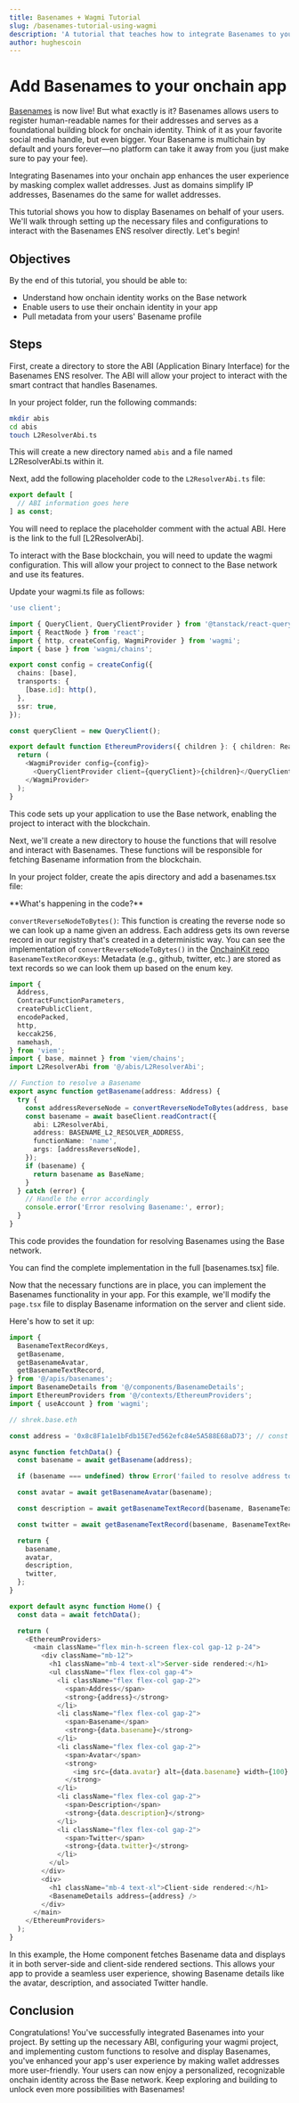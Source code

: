 ```yaml
---
title: Basenames + Wagmi Tutorial
slug: /basenames-tutorial-using-wagmi
description: 'A tutorial that teaches how to integrate Basenames to your wagmi/viem App'
author: hughescoin
---
```


# Add Basenames to your onchain app

[Basenames] is now live! But what exactly is it? Basenames allows users to register human-readable names for their addresses and serves as a foundational building block for onchain identity. Think of it as your favorite social media handle, but even bigger. Your Basename is multichain by default and yours forever—no platform can take it away from you (just make sure to pay your fee).

Integrating Basenames into your onchain app enhances the user experience by masking complex wallet addresses. Just as domains simplify IP addresses, Basenames do the same for wallet addresses.

This tutorial shows you how to display Basenames on behalf of your users. We'll walk through setting up the necessary files and configurations to interact with the Basenames ENS resolver directly. Let's begin!

## Objectives

By the end of this tutorial, you should be able to:

- Understand how onchain identity works on the Base network
- Enable users to use their onchain identity in your app
- Pull metadata from your users' Basename profile

## Steps

First, create a directory to store the ABI (Application Binary Interface) for the Basenames ENS resolver. The ABI will allow your project to interact with the smart contract that handles Basenames.

In your project folder, run the following commands:

```bash
mkdir abis
cd abis
touch L2ResolverAbi.ts
```

This will create a new directory named `abis` and a file named L2ResolverAbi.ts within it.

Next, add the following placeholder code to the `L2ResolverAbi.ts` file:

```typescript filename="src/abis/L2ResolverAbi.ts"
export default [
  // ABI information goes here
] as const;
```

<Tip>
You will need to replace the placeholder comment with the actual ABI. Here is the link to the full [L2ResolverAbi].
</Tip>


To interact with the Base blockchain, you will need to update the wagmi configuration. This will allow your project to connect to the Base network and use its features.

Update your wagmi.ts file as follows:

```typescript filename="wagmi.ts"
'use client';

import { QueryClient, QueryClientProvider } from '@tanstack/react-query';
import { ReactNode } from 'react';
import { http, createConfig, WagmiProvider } from 'wagmi';
import { base } from 'wagmi/chains';

export const config = createConfig({
  chains: [base],
  transports: {
    [base.id]: http(),
  },
  ssr: true,
});

const queryClient = new QueryClient();

export default function EthereumProviders({ children }: { children: ReactNode }) {
  return (
    <WagmiProvider config={config}>
      <QueryClientProvider client={queryClient}>{children}</QueryClientProvider>
    </WagmiProvider>
  );
}
```

This code sets up your application to use the Base network, enabling the project to interact with the blockchain.

Next, we'll create a new directory to house the functions that will resolve and interact with Basenames. These functions will be responsible for fetching Basename information from the blockchain.

In your project folder, create the apis directory and add a basenames.tsx file:

<Info>
**What's happening in the code?**

`convertReverseNodeToBytes()`: This function is creating the reverse node so we can look up a name given an address. Each address gets its own reverse record in our registry that's created in a deterministic way.
You can see the implementation of `convertReverseNodeToBytes()` in the [OnchainKit repo]
`BasenameTextRecordKeys`: Metadata (e.g., github, twitter, etc.) are stored as text records so we can look them up based on the enum key.
</Info>


```typescript filename="src/apis/basenames.tsx"
import {
  Address,
  ContractFunctionParameters,
  createPublicClient,
  encodePacked,
  http,
  keccak256,
  namehash,
} from 'viem';
import { base, mainnet } from 'viem/chains';
import L2ResolverAbi from '@/abis/L2ResolverAbi';

// Function to resolve a Basename
export async function getBasename(address: Address) {
  try {
    const addressReverseNode = convertReverseNodeToBytes(address, base.id);
    const basename = await baseClient.readContract({
      abi: L2ResolverAbi,
      address: BASENAME_L2_RESOLVER_ADDRESS,
      functionName: 'name',
      args: [addressReverseNode],
    });
    if (basename) {
      return basename as BaseName;
    }
  } catch (error) {
    // Handle the error accordingly
    console.error('Error resolving Basename:', error);
  }
}
```

This code provides the foundation for resolving Basenames using the Base network.

<Tip>
You can find the complete implementation in the full [basenames.tsx] file.
</Tip>


Now that the necessary functions are in place, you can implement the Basenames functionality in your app. For this example, we'll modify the `page.tsx` file to display Basename information on the server and client side.

Here's how to set it up:

```typescript filename="src/app/page.tsx"
import {
  BasenameTextRecordKeys,
  getBasename,
  getBasenameAvatar,
  getBasenameTextRecord,
} from '@/apis/basenames';
import BasenameDetails from '@/components/BasenameDetails';
import EthereumProviders from '@/contexts/EthereumProviders';
import { useAccount } from 'wagmi';

// shrek.base.eth

const address = '0x8c8F1a1e1bFdb15E7ed562efc84e5A588E68aD73'; // const account = useAccount(); \n address = account?.address;

async function fetchData() {
  const basename = await getBasename(address);

  if (basename === undefined) throw Error('failed to resolve address to name');

  const avatar = await getBasenameAvatar(basename);

  const description = await getBasenameTextRecord(basename, BasenameTextRecordKeys.Description);

  const twitter = await getBasenameTextRecord(basename, BasenameTextRecordKeys.Twitter);

  return {
    basename,
    avatar,
    description,
    twitter,
  };
}

export default async function Home() {
  const data = await fetchData();

  return (
    <EthereumProviders>
      <main className="flex min-h-screen flex-col gap-12 p-24">
        <div className="mb-12">
          <h1 className="mb-4 text-xl">Server-side rendered:</h1>
          <ul className="flex flex-col gap-4">
            <li className="flex flex-col gap-2">
              <span>Address</span>
              <strong>{address}</strong>
            </li>
            <li className="flex flex-col gap-2">
              <span>Basename</span>
              <strong>{data.basename}</strong>
            </li>
            <li className="flex flex-col gap-2">
              <span>Avatar</span>
              <strong>
                <img src={data.avatar} alt={data.basename} width={100} height={100} />
              </strong>
            </li>
            <li className="flex flex-col gap-2">
              <span>Description</span>
              <strong>{data.description}</strong>
            </li>
            <li className="flex flex-col gap-2">
              <span>Twitter</span>
              <strong>{data.twitter}</strong>
            </li>
          </ul>
        </div>
        <div>
          <h1 className="mb-4 text-xl">Client-side rendered:</h1>
          <BasenameDetails address={address} />
        </div>
      </main>
    </EthereumProviders>
  );
}
```

In this example, the Home component fetches Basename data and displays it in both server-side and client-side rendered sections. This allows your app to provide a seamless user experience, showing Basename details like the avatar, description, and associated Twitter handle.

## Conclusion

Congratulations! You've successfully integrated Basenames into your project. By setting up the necessary ABI, configuring your wagmi project, and implementing custom functions to resolve and display Basenames, you've enhanced your app's user experience by making wallet addresses more user-friendly. Your users can now enjoy a personalized, recognizable onchain identity across the Base network. Keep exploring and building to unlock even more possibilities with Basenames!

[Basenames]: https://www.base.org/names/
[OnchainKit]: https://onchainkit.xyz/
[L2ResolverAbi]: https://gist.github.com/hughescoin/adf1c90b67cd9b2b913b984a2cc98de9
[basenames.tsx]: https://gist.github.com/hughescoin/95b680619d602782396fa954e981adae
[OnchainKit repo]: https://github.com/coinbase/onchainkit/blob/main/src/identity/utils/convertReverseNodeToBytes.ts

